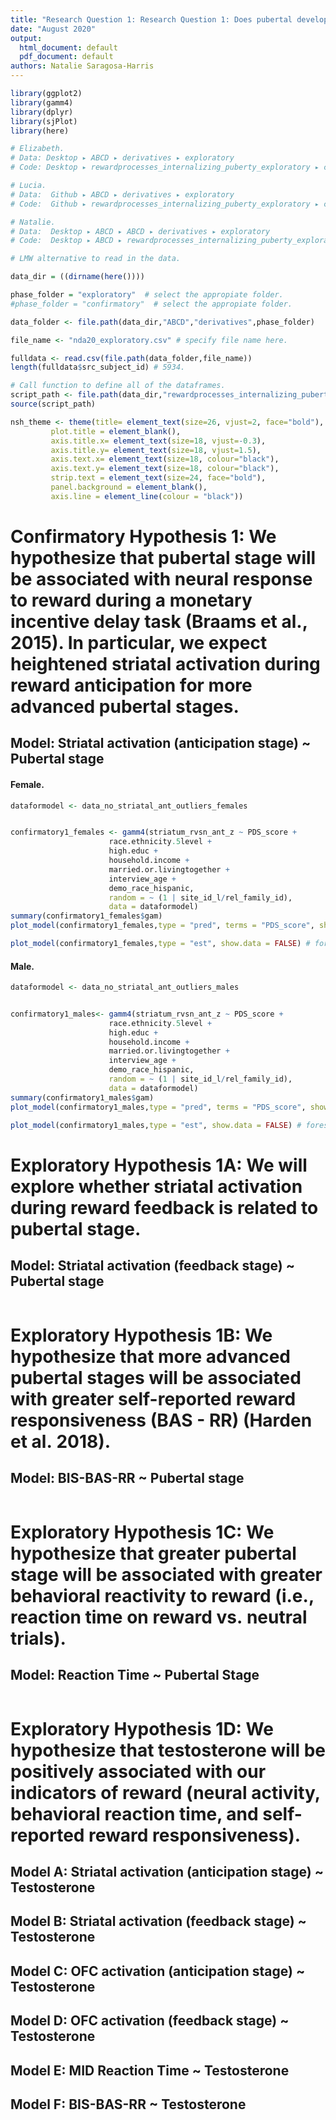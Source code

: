 ```yaml
---
title: "Research Question 1: Research Question 1: Does pubertal development relate to neural and behavioral responses to reward?"
date: "August 2020"
output:
  html_document: default
  pdf_document: default
authors: Natalie Saragosa-Harris 
---
```

``` r
library(ggplot2)
library(gamm4)
library(dplyr)
library(sjPlot)
library(here)
```

```r

# Elizabeth.
# Data: Desktop⁩ ▸ ⁨ABCD⁩ ▸ ⁨derivatives⁩ ▸ ⁨exploratory⁩
# Code: Desktop⁩ ▸ ⁨rewardprocesses_internalizing_puberty_exploratory⁩ ▸ ⁨code⁩

# Lucia.
# Data:  Github⁩ ▸ ⁨ABCD⁩ ▸ ⁨derivatives⁩ ▸ ⁨exploratory⁩
# Code:  Github ▸ ⁨rewardprocesses_internalizing_puberty_exploratory⁩ ▸ ⁨code

# Natalie.
# Data:  Desktop ▸ ABCD⁩ ▸ ⁨ABCD⁩ ▸ ⁨derivatives⁩ ▸ ⁨exploratory⁩
# Code:  Desktop ▸ ABCD ⁩▸ ⁨rewardprocesses_internalizing_puberty_exploratory⁩ ▸ ⁨code

# LMW alternative to read in the data.

data_dir = ((dirname(here()))) 

phase_folder = "exploratory"  # select the appropiate folder.
#phase_folder = "confirmatory"  # select the appropiate folder.

data_folder <- file.path(data_dir,"ABCD","derivatives",phase_folder)

file_name <- "nda20_exploratory.csv" # specify file name here. 

fulldata <- read.csv(file.path(data_folder,file_name))
length(fulldata$src_subject_id) # 5934.

# Call function to define all of the dataframes.
script_path <- file.path(data_dir,"rewardprocesses_internalizing_puberty_exploratory","code","define_dataframes.R")
source(script_path)

```

```r
nsh_theme <- theme(title= element_text(size=26, vjust=2, face="bold"),
         plot.title = element_blank(),
         axis.title.x= element_text(size=18, vjust=-0.3),
         axis.title.y= element_text(size=18, vjust=1.5),
         axis.text.x= element_text(size=18, colour="black"),
         axis.text.y= element_text(size=18, colour="black"),
         strip.text = element_text(size=24, face="bold"),
         panel.background = element_blank(),
         axis.line = element_line(colour = "black"))

```

# Confirmatory Hypothesis 1: We hypothesize that pubertal stage will be associated with neural response to reward during a monetary incentive delay task (Braams et al., 2015). In particular, we expect heightened striatal activation during reward anticipation for more advanced pubertal stages.
## Model: Striatal activation (anticipation stage) ~ Pubertal stage

#### Female.
```r
dataformodel <- data_no_striatal_ant_outliers_females


confirmatory1_females <- gamm4(striatum_rvsn_ant_z ~ PDS_score +
                      race.ethnicity.5level +
                      high.educ +
                      household.income +
                      married.or.livingtogether +
                      interview_age +
                      demo_race_hispanic, 
                      random = ~ (1 | site_id_l/rel_family_id),
                      data = dataformodel)
summary(confirmatory1_females$gam)
plot_model(confirmatory1_females,type = "pred", terms = "PDS_score", show.data = FALSE)

plot_model(confirmatory1_females,type = "est", show.data = FALSE) # forest plot.


```

#### Male.
```r
dataformodel <- data_no_striatal_ant_outliers_males


confirmatory1_males<- gamm4(striatum_rvsn_ant_z ~ PDS_score +
                      race.ethnicity.5level +
                      high.educ +
                      household.income +
                      married.or.livingtogether +
                      interview_age +
                      demo_race_hispanic, 
                      random = ~ (1 | site_id_l/rel_family_id),
                      data = dataformodel)
summary(confirmatory1_males$gam)
plot_model(confirmatory1_males,type = "pred", terms = "PDS_score", show.data = FALSE)

plot_model(confirmatory1_males,type = "est", show.data = FALSE) # forest plot.


```

# Exploratory Hypothesis 1A: We will explore whether striatal activation during reward feedback is related to pubertal stage.
## Model: Striatal activation (feedback stage) ~ Pubertal stage 
```r

```
# Exploratory Hypothesis 1B: We hypothesize that more advanced pubertal stages will be associated with greater self-reported reward responsiveness (BAS - RR) (Harden et al. 2018).
## Model: BIS-BAS-RR ~ Pubertal stage
```r

```
# Exploratory Hypothesis 1C: We hypothesize that greater pubertal stage will be associated with greater behavioral reactivity to reward (i.e., reaction time on reward vs. neutral trials).
## Model: Reaction Time ~ Pubertal Stage
```r

```
# Exploratory Hypothesis 1D: We hypothesize that testosterone will be positively associated with our indicators of reward (neural activity, behavioral reaction time, and self-reported reward responsiveness).
## Model A: Striatal activation (anticipation stage) ~ Testosterone
## Model B: Striatal activation (feedback stage) ~ Testosterone
## Model C: OFC activation (anticipation stage) ~ Testosterone
## Model D: OFC activation (feedback stage) ~ Testosterone
## Model E: MID Reaction Time ~ Testosterone
## Model F: BIS-BAS-RR ~ Testosterone
```r

```